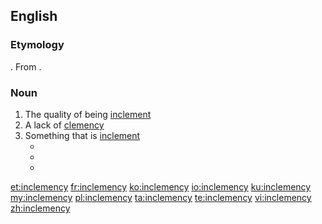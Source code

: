 ==English==

===Etymology===

{{suffix|inclement|cy|lang=en}}.  From {{etyl|la|en}} {{term|lang=la|inclementia}}.

===Noun===
{{en-noun|-|inclemencies}}

# The quality of being [[inclement]]
# A lack of [[clemency]]
# Something that is [[inclement]]
#*{{quote-book|year=1849|author=Edwin Bryant|title=What I Saw in California|chapter=|edition=|url=http://www.gutenberg.org/etext/13002
|passage=They are built of rough sticks, covered with bulrushes or grass, in such a manner as to completely protect the inhabitants from all the '''inclemencies''' of the weather. }}
#*{{quote-book|year=1874|author=Jules Verne|title=The Mysterious Island|chapter=|edition=|url=http://www.gutenberg.org/etext/1268
|passage=There had been rain, squalls mingled with snow, hailstorms, gusts of wind, but these '''inclemencies''' did not last. }}
#*{{quote-book|year=1922|author=Charles Sylvester|title=Journeys Through Bookland, Vol. 5|chapter=|edition=|url=http://www.gutenberg.org/etext/11250
|passage=The cry of the suffering and dying rings in our ears, as they are dragged from their beds, to be exposed to the '''inclemencies''' of the ice-covered sea in an open boat. }}

[[et:inclemency]]
[[fr:inclemency]]
[[ko:inclemency]]
[[io:inclemency]]
[[ku:inclemency]]
[[my:inclemency]]
[[pl:inclemency]]
[[ta:inclemency]]
[[te:inclemency]]
[[vi:inclemency]]
[[zh:inclemency]]
